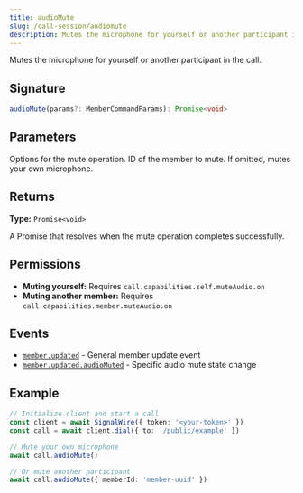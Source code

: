 ```yaml
---
title: audioMute
slug: /call-session/audiomute
description: Mutes the microphone for yourself or another participant in the call.
---
```



[event-member-updated]: /sdks/signalwire-sdk/call-session/events#memberupdated
[event-member-updated-audiomuted]: /sdks/signalwire-sdk/call-session/events#memberupdatedaudiomuted

Mutes the microphone for yourself or another participant in the call.

## Signature

```typescript
audioMute(params?: MemberCommandParams): Promise<void>
```

## Parameters

<APIField name="params" type="MemberCommandParams">
  Options for the mute operation.
</APIField>

<APIField name="params.memberId" type="string" default="Your own member">
  ID of the member to mute. If omitted, mutes your own microphone.
</APIField>

## Returns

**Type:** `Promise<void>`

A Promise that resolves when the mute operation completes successfully.

## Permissions

- **Muting yourself:** Requires `call.capabilities.self.muteAudio.on`
- **Muting another member:** Requires `call.capabilities.member.muteAudio.on`

## Events

- [`member.updated`][event-member-updated] - General member update event
- [`member.updated.audioMuted`][event-member-updated-audiomuted] - Specific audio mute state change

## Example

```typescript
// Initialize client and start a call
const client = await SignalWire({ token: '<your-token>' })
const call = await client.dial({ to: '/public/example' })

// Mute your own microphone
await call.audioMute()

// Or mute another participant
await call.audioMute({ memberId: 'member-uuid' })
```
